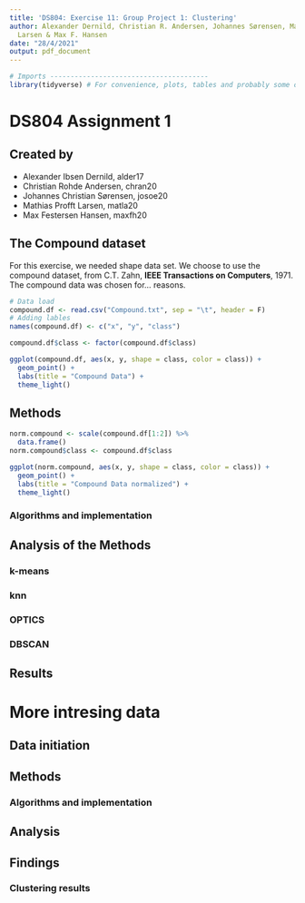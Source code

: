 ```yaml
---
title: 'DS804: Exercise 11: Group Project 1: Clustering'
author: Alexander Dernild, Christian R. Andersen, Johannes Sørensen, Mathias P.
  Larsen & Max F. Hansen
date: "28/4/2021"
output: pdf_document
---
```

```r
# Imports ---------------------------------------
library(tidyverse) # For convenience, plots, tables and probably some other stuff.
```

# **DS804 Assignment 1**  
## Created by  
* Alexander Ibsen Dernild, alder17  
* Christian Rohde Andersen, chran20  
* Johannes Christian Sørensen, josoe20  
* Mathias Profft Larsen, matla20  
* Max Festersen Hansen, maxfh20  

## The Compound dataset
For this exercise, we needed shape data set. We choose to use the compound
dataset, from C.T. Zahn, **IEEE Transactions on Computers**, 1971.
The compound data was chosen for... reasons.<!-- XX TODO: expand reason.  -->

```r
# Data load
compound.df <- read.csv("Compound.txt", sep = "\t", header = F)
# Adding lables
names(compound.df) <- c("x", "y", "class")

compound.df$class <- factor(compound.df$class)
```

```r
ggplot(compound.df, aes(x, y, shape = class, color = class)) +
  geom_point() +
  labs(title = "Compound Data") +
  theme_light()
```

## Methods  

```r
norm.compound <- scale(compound.df[1:2]) %>% 
  data.frame()
norm.compound$class <- compound.df$class

ggplot(norm.compound, aes(x, y, shape = class, color = class)) +
  geom_point() +
  labs(title = "Compound Data normalized") +
  theme_light()
```


### Algorithms and implementation  
<!-- XX TODO: explain witch algorithms and implementations that were used -->


## Analysis of the Methods
<!-- XX TODO: find analysis methods -->


### k-means
<!-- XX TODO: perform analysis -->


### knn
<!-- XX TODO: perform analysis -->

### OPTICS
<!-- XX TODO: perform analysis -->


### DBSCAN
<!-- XX TODO: perform analysis -->


## Results
<!-- XX TODO: Explain what we found / sum up results -->


# More intresing data
<!-- XX TODO: find more intresting data for us and analyze it. -->


## Data initiation
<!-- XX TODO: Initiate more intersting data -->


## Methods  


### Algorithms and implementation  
<!-- XX TODO: explain witch algorithms and implementations that were used -->

  
## Analysis
<!-- XX TODO: perform analysis -->


## Findings
<!-- XX TODO: Explain what we found / sum up results -->


### Clustering results
<!-- XX Answer: What can you learn about that [new] data by using clustering? -->


```r

```

```r

```
